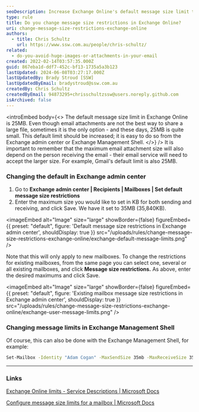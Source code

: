 ```yaml
---
seoDescription: Increase Exchange Online's default message size limit to accommodate larger file sharing and attachments.
type: rule
title: Do you change message size restrictions in Exchange Online?
uri: change-message-size-restrictions-exchange-online
authors:
  - title: Chris Schultz
    url: https://www.ssw.com.au/people/chris-schultz/
related:
  - do-you-avoid-huge-images-or-attachments-in-your-email
created: 2022-02-14T03:57:35.000Z
guid: 867eba1d-ddf7-452c-bf13-1735a5a3b123
lastUpdated: 2024-06-08T03:27:17.000Z
lastUpdatedBy: Brady Stroud [SSW]
lastUpdatedByEmail: bradystroud@ssw.com.au
createdBy: Chris Schultz
createdByEmail: 94873295+chrisschultzssw@users.noreply.github.com
isArchived: false
---
```


<introEmbed
  body={<>
The default message size limit in Exchange Online is 25MB. Even though email attachments are not the best way to share a large file, sometimes it is the only option - and these days, 25MB is quite small. This default limit should be increased; it is easy to do so from the Exchange admin center or Exchange Management Shell.
  </>}
/>
It is important to remember that the maximum email attachment size will also depend on the person receiving the email - their email service will need to accept the larger size. For example, Gmail's default limit is also 25MB.

### Changing the default in Exchange admin center

1. Go to **Exchange admin center | Recipients | Mailboxes | Set default message size restrictions**
2. Enter the maximum size you would like to set in KB for both sending and receiving, and click Save. We have it set to 35MB (35,840KB).


<imageEmbed
  alt="Image"
  size="large"
  showBorder={false}
  figureEmbed={{
    preset: "default",
    figure: 'Default message size restrictions in Exchange admin center',
    shouldDisplay: true
  }}
  src="/uploads/rules/change-message-size-restrictions-exchange-online/exchange-default-message-limits.png"
/>

Note that this will only apply to new mailboxes. To change the restrictions for existing mailboxes, from the same page you can select one, several or all existing mailboxes, and click **Message size restrictions.** As above, enter the desired maximums and click Save.


<imageEmbed
  alt="Image"
  size="large"
  showBorder={false}
  figureEmbed={{
    preset: "default",
    figure: 'Existing mailbox message size restrictions in Exchange admin center',
    shouldDisplay: true
  }}
  src="/uploads/rules/change-message-size-restrictions-exchange-online/exchange-user-message-limits.png"
/>

### Changing message limits in Exchange Management Shell

Of course, this can also be done with the Exchange Management Shell, for example:

<!--StartFragment-->

```bash
Set-Mailbox -Identity "Adam Cogan" -MaxSendSize 35mb -MaxReceiveSize 35mb
```

<!--EndFragment-->

---

### Links

[Exchange Online limits - Service Descriptions | Microsoft Docs](https://docs.microsoft.com/en-us/office365/servicedescriptions/exchange-online-service-description/exchange-online-limits#message-limits?WT.mc_id=M365-MVP-33518)

[Configure message size limits for a mailbox | Microsoft Docs](https://docs.microsoft.com/en-us/exchange/recipients/user-mailboxes/mailbox-message-size-limits?view=exchserver-2019&WT.mc_id=M365-MVP-33518)
